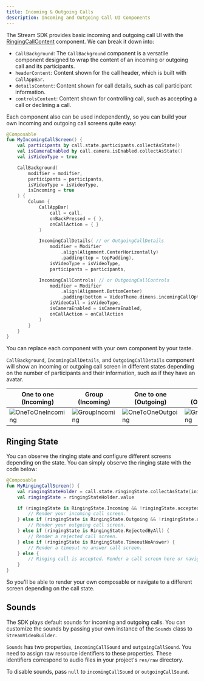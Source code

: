 ```yaml
---
title: Incoming & Outgoing Calls
description: Incoming and Outgoing Call UI Components
---
```


The Stream SDK provides basic incoming and outgoing call UI with the [RingingCallContent](../04-ui-components/04-call/04-ringing-call.mdx) component. We can break it down into:

- `CallBackground`: The `CallBackground` component is a versatile component designed to wrap the content of an incoming or outgoing call and its participants.
- `headerContent`: Content shown for the call header, which is built with `CallAppBar`.
- `detailsContent`: Content shown for call details, such as call participant information.
- `controlsContent`: Content shown for controlling call, such as accepting a call or declining a call.

Each component also can be used independently, so you can build your own incoming and outgoing call screens quite easy:

```kotlin
@Composable
fun MyIncomingCallScreen() {
    val participants by call.state.participants.collectAsState()
    val isCameraEnabled by call.camera.isEnabled.collectAsState()
    val isVideoType = true

    CallBackground(
        modifier = modifier,
        participants = participants,
        isVideoType = isVideoType,
        isIncoming = true
    ) {
        Column {
            CallAppBar(
                call = call,
                onBackPressed = { },
                onCallAction = { }
            )

            IncomingCallDetails( // or OutgoingCallDetails
                modifier = Modifier
                    .align(Alignment.CenterHorizontally)
                    .padding(top = topPadding),
                isVideoType = isVideoType,
                participants = participants,

            IncomingCallControls( // or OutgoingCallControls
                modifier = Modifier
                    .align(Alignment.BottomCenter)
                    .padding(bottom = VideoTheme.dimens.incomingCallOptionsBottomPadding),
                isVideoCall = isVideoType,
                isCameraEnabled = isCameraEnabled,
                onCallAction = onCallAction
            )
        }
    }
}
```

You can replace each component with your own component by your taste.

`CallBackground`, `IncomingCallDetails`, and `OutgoingCallDetails` component will show an incoming or outgoing call screen in different states depending on the number of participants and their information, such as if they have an avatar.

| One to one (Incoming)                                        | Group (Incoming)                                             | One to one (Outgoing)                                        | Group (Outgoing)                                             |
| ------------------------------------------------------------ | ------------------------------------------------------------ | ------------------------------------------------------------ | ------------------------------------------------------------ |
| ![OneToOneIncoming](..//assets/incoming_call_one_to_one.png) | ![GroupIncoming](../assets/incoming_call_group.png) | ![OneToOneOutgoing](../assets/outgoing_call_one_to_one.png) | ![GroupOutgoing](../assets/outgoing_call_group.png)

## Ringing State

You can observe the ringing state and configure different screens depending on the state. You can simply observe the ringing state with the code below:

```kotlin
@Composable
fun MyRingingCallScreen() {
    val ringingStateHolder = call.state.ringingState.collectAsState(initial = RingingState.Idle)
    val ringingState = ringingStateHolder.value

    if (ringingState is RingingState.Incoming && !ringingState.acceptedByMe) {
        // Render your incoming call screen.
    } else if (ringingState is RingingState.Outgoing && !ringingState.acceptedByCallee) {
        // Render your outgoing call screen.
    } else if (ringingState is RingingState.RejectedByAll) {
        // Render a rejected call screen.
    } else if (ringingState is RingingState.TimeoutNoAnswer) {
        // Render a timeout no answer call screen.
    } else {
        // Ringing call is accepted. Render a call screen here or navigate to a call screen.
    }
}
```

So you'll be able to render your own composable or navigate to a different screen depending on the call state.

## Sounds
The SDK plays default sounds for incoming and outgoing calls. You can customize the sounds by passing your own instance of the `Sounds` class to `StreamVideoBuilder`.

`Sounds` has two properties, `incomingCallSound` and `outgoingCallSound`. You need to assign raw resource identifiers to these properties. These identifiers correspond to audio files in your project's `res/raw` directory.

To disable sounds, pass `null` to `incomingCallSound` or `outgoingCallSound`.